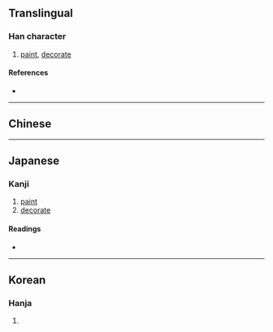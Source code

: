 {{also|塈}}
{{character info}}
==Translingual==

===Han character===
{{Han char|rn=32|rad=土|as=11|sn=14|four=|canj=HUG|ids=⿱旣土}}

# [[paint]], [[decorate]]

====References====
* {{Han ref|kx=0238.020|dkj=05423|dj=0476.110|hdz=10481.031|uh=588D|ud=22669}}

----

==Chinese==
{{zh-see|塈|v}}

----

==Japanese==

===Kanji===
{{ja-kanji|grade=|rs=土11}}

# [[paint]]
# [[decorate]]

====Readings====
* {{ja-readings|on=[[き]] (ki), [[ぎ]] (gi), [[け]] (ke), [[かい]] (kai), [[がい]] (gai)|kun=[[ぬる]] (nuru), [[かざる]] (kazaru), [[とる]] (toru), [[いこう]] (ikou)}}

----

==Korean==

===Hanja===
{{ko-hanja|hangeul=기|rv=gi|mr=ki}}

# {{rfdef|ko|sort=土11}}